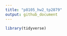 ```yaml
---
title: "p8105_hw2_tp2879"
output: github_document
---
```


```r
library(tidyverse)
```

